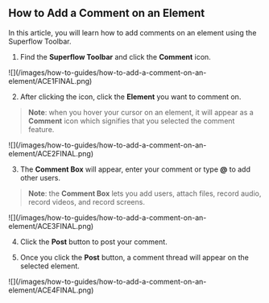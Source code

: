 ## How to Add a Comment on an Element

In this article, you will learn how to add comments on an element using the Superflow Toolbar.

1. Find the **Superflow Toolbar** and click the **Comment** icon.

<Frame>
![](/images/how-to-guides/how-to-add-a-comment-on-an-element/ACE1FINAL.png)
</Frame>

2. After clicking the icon, click the **Element** you want to comment on.
> **Note**: when you hover your cursor on an element, it will appear as a **Comment** icon which signifies that you selected the comment feature.

<Frame>
![](/images/how-to-guides/how-to-add-a-comment-on-an-element/ACE2FINAL.png)
</Frame>

3. The **Comment Box** will appear, enter your comment or type **@** to add other users.
> **Note**: the **Comment Box** lets you add users, attach files, record audio, record videos, and record screens.

<Frame>
![](/images/how-to-guides/how-to-add-a-comment-on-an-element/ACE3FINAL.png)
</Frame>

4. Click the **Post** button to post your comment.


5. Once you click the **Post** button, a comment thread will appear on the selected element.

<Frame>
![](/images/how-to-guides/how-to-add-a-comment-on-an-element/ACE4FINAL.png)
</Frame>
